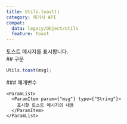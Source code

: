```yaml
---
title: Utils.toast()
category: 레거시 API
compat:
  data: legacy/Object/Utils
  feature: toast
---
```


<Section>
  토스트 메시지를 표시합니다.
</Section>
<Section>
  ## 구문

  ~~~js
  Utils.toast(msg);
  ~~~

  <Section>
    ### 매개변수

    <ParamList>
      <ParamItem param={"msg"} type={"String"}>
        표시할 토스트 메시지의 내용
      </ParamItem>
    </ParamList>
  </Section>
</Section>
